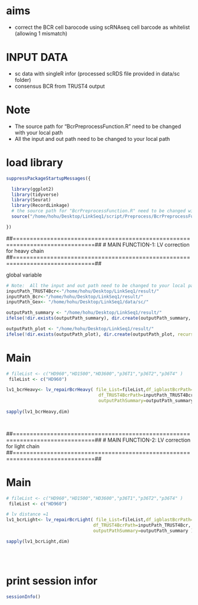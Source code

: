 # aims
   - correct the BCR cell barocode using scRNAseq cell barcode as whitelist (allowing 1 mismatch)

# INPUT DATA 
   - sc data with singleR infor (processed scRDS file provided in data/sc folder)
   - consensus BCR from TRUST4 output 

# Note
- The source path for "BcrPreprocessFunction.R" need to be changed with your local path
- All the input and out path need to be changed to your local path 



# load library

```r
suppressPackageStartupMessages({

  library(ggplot2)
  library(tidyverse)
  library(Seurat)
  library(RecordLinkage)
  # the source path for "BcrPreprocessFunction.R" need to be changed with your local path
  source("/home/hohu/Desktop/LinkSeq1/script/Preprocess/BcrPreprocessFunction.R")

})
```



  

##==============================================================================##
#    MAIN FUNCTION-1: LV correction for heavy chain 
##==============================================================================##

global variable

```r
# Note:  All the input and out path need to be changed to your local path 
inputPath_TRUST4Bcr<-"/home/hohu/Desktop/LinkSeq1/result/"
inputPath_Bcr<-"/home/hohu/Desktop/LinkSeq1/result/" 
inputPath_Gex<- "/home/hohu/Desktop/LinkSeq1/data/sc/"

outputPath_summary <- "/home/hohu/Desktop/LinkSeq1/result/"
ifelse(!dir.exists(outputPath_summary), dir.create(outputPath_summary, recursive = T),FALSE)

outputPath_plot <- "/home/hohu/Desktop/LinkSeq1/result/"
ifelse(!dir.exists(outputPath_plot), dir.create(outputPath_plot, recursive = T),FALSE)

```

 
# Main 
 
 
```r
# fileList <- c("HD960","HD1500","HD3600","p36T1","p36T2","p36T4" )
 fileList <- c("HD960")

lv1_bcrHeavy<- lv_repairBcrHeavy( file_List=fileList,df_igblastBcrPath=inputPath_Bcr, 
                                   df_TRUST4BcrPath=inputPath_TRUST4Bcr, df_scRdsPath=inputPath_Gex,outputPathPlot=outputPath_plot,
                                   outputPathSummary=outputPath_summary)
  
sapply(lv1_bcrHeavy,dim)

 
```

  

##==============================================================================##
#    MAIN FUNCTION-2: LV correction for light chain 
##==============================================================================##
 
# Main 
 
```r

# fileList <- c("HD960","HD1500","HD3600","p36T1","p36T2","p36T4" )
 fileList <- c("HD960")

# lv distance =1 
lv1_bcrLight<- lv_repairBcrLight( file_List=fileList,df_igblastBcrPath=inputPath_Bcr,  
                                 df_TRUST4BcrPath=inputPath_TRUST4Bcr, df_scRdsPath=inputPath_Gex,outputPathPlot=outputPath_plot,
                                 outputPathSummary=outputPath_summary )

sapply(lv1_bcrLight,dim)


 


```


 
# print session infor
```r
sessionInfo()
```





